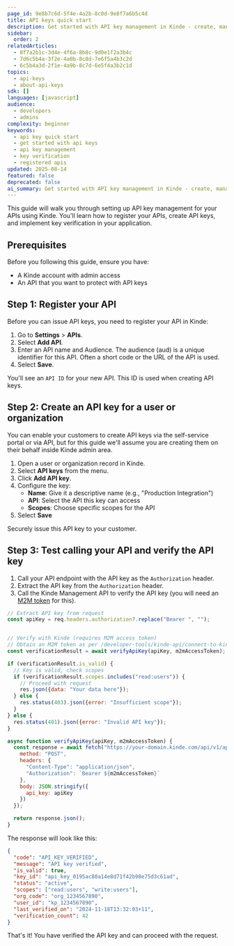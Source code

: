 ```yaml
---
page_id: 9e8b7c6d-5f4e-4a2b-8c0d-9e8f7a6b5c4d
title: API keys quick start
description: Get started with API key management in Kinde - create, manage, and verify API keys for your own APIs
sidebar:
  order: 2
relatedArticles:
  - 8f7a2b1c-3d4e-4f6a-8b8c-9d0e1f2a3b4c
  - 7d6c5b4a-3f2e-4a0b-8c8d-7e6f5a4b3c2d
  - 6c5b4a3d-2f1e-4a9b-8c7d-6e5f4a3b2c1d
topics:
  - api-keys
  - about-api-keys
sdk: []
languages: [javascript]
audience:
  - developers
  - admins
complexity: beginner
keywords:
  - api key quick start
  - get started with api keys
  - api key management
  - key verification
  - registered apis
updated: 2025-08-14
featured: false
deprecated: false
ai_summary: Get started with API key management in Kinde - create, manage, and verify API keys for your own APIs.
---
```


This guide will walk you through setting up API key management for your APIs using Kinde. You'll learn how to register your APIs, create API keys, and implement key verification in your application.

## Prerequisites

Before you following this guide, ensure you have:

- A Kinde account with admin access
- An API that you want to protect with API keys

## Step 1: Register your API

Before you can issue API keys, you need to register your API in Kinde:

1. Go to **Settings** > **APIs**.
2. Select **Add API**.
3. Enter an API name and Audience. The audience (aud) is a unique identifier for this API. Often a short code or the URL of the API is used.
4. Select **Save**.

You'll see an `API ID` for your new API. This ID is used when creating API keys.

## Step 2: Create an API key for a user or organization

You can enable your customers to create API keys via the self-service portal or via API, but for this guide we'll assume you are creating them on their behalf inside Kinde admin area.

1. Open a user or organization record in Kinde.
2. Select **API keys** from the menu.
3. Click **Add API key**.
5. Configure the key:
   - **Name**: Give it a descriptive name (e.g., "Production Integration")
   - **API**: Select the API this key can access
   - **Scopes**: Choose specific scopes for the API
6. Select **Save**

Securely issue this API key to your customer.

## Step 3: Test calling your API and verify the API key

1. Call your API endpoint with the API key as the `Authorization` header.
2. Extract the API key from the `Authorization` header.
3. Call the Kinde Management API to verify the API key (you will need an [M2M token](/developer-tools/kinde-api/connect-to-kinde-api/) for this).

```javascript
// Extract API key from request
const apiKey = req.headers.authorization?.replace("Bearer ", "");


// Verify with Kinde (requires M2M access token)
// Obtain an M2M token as per /developer-tools/kinde-api/connect-to-kinde-api/
const verificationResult = await verifyApiKey(apiKey, m2mAccessToken);

if (verificationResult.is_valid) {
  // Key is valid, check scopes
  if (verificationResult.scopes.includes("read:users")) {
    // Proceed with request
    res.json({data: "Your data here"});
  } else {
    res.status(403).json({error: "Insufficient scope"});
  }
} else {
  res.status(401).json({error: "Invalid API key"});
}

async function verifyApiKey(apiKey, m2mAccessToken) {
  const response = await fetch("https://your-domain.kinde.com/api/v1/api_keys/verify", {
    method: "POST",
    headers: {
      "Content-Type": "application/json",
      "Authorization": `Bearer ${m2mAccessToken}`
    },
    body: JSON.stringify({
      api_key: apiKey
    })
  });

  return response.json();
}
```

The response will look like this:

```json
{
  "code": "API_KEY_VERIFIED",
  "message": "API key verified",
  "is_valid": true,
  "key_id": "api_key_0195ac80a14e8d71f42b98e75d3c61ad",
  "status": "active",
  "scopes": ["read:users", "write:users"],
  "org_code": "org_1234567890",
  "user_id": "kp_1234567890",
  "last_verified_on": "2024-11-18T13:32:03+11",
  "verification_count": 42
}
```

That's it! You have verified the API key and can proceed with the request.
